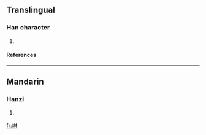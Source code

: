 ==Translingual==
===Han character===
{{Han char|rn=46|rad=山|as=08|sn=11|four=|canj=山木木 (UDD)}}
# {{defn|Han|sort=山08}}
====References====
{{Han ref|kx=0313.050|dkj=08156|dj=0614.030|hdz=10777.140|uh=5D0A|ud=23818}}
----
==Mandarin==
===Hanzi===
{{cmn-hanzi|pin=[[lín]] ([[lin2]])|wg=li<sup>n</sup>}}
# {{defn|Mandarin}}

[[fr:崊]]